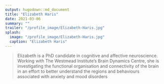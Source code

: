 ```yaml
---
output: hugodown::md_document
title: "Elizabeth Haris"
date: 2021-03-06
summary: ""
trailer: "/profile_image/Elizabeth-Haris.jpg"
splash:
  image: "/profile_image/Elizabeth-Haris.jpg"
  caption: "Elizabeth Haris"
---
```


> Elizabeth is a PhD candidate in cognitive and affective neuroscience.  Working with The Westmead Institute’s Brain Dynamics Centre, she is investigating the functional organisation and connectivity of the brain in an effort to better understand the regions and behaviours associated with anxiety and mood disorders


